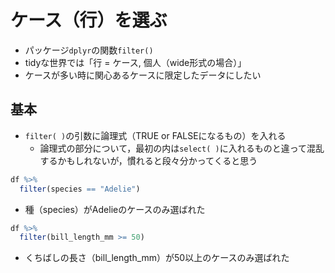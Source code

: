 # ケース（行）を選ぶ {#filter}

* パッケージ`dplyr`の関数`filter()`
* tidyな世界では「行 = ケース, 個人（wide形式の場合）」
* ケースが多い時に関心あるケースに限定したデータにしたい



## 基本 {#filter1}

* `filter( )`の引数に論理式（TRUE or FALSEになるもの）を入れる
  + 論理式の部分について，最初の内は`select( )`に入れるものと違って混乱するかもしれないが，慣れると段々分かってくると思う

```r
df %>% 
  filter(species == "Adelie")
```

* 種（species）がAdelieのケースのみ選ばれた

```r
df %>% 
  filter(bill_length_mm >= 50)
```

* くちばしの長さ（bill_length_mm）が50以上のケースのみ選ばれた
